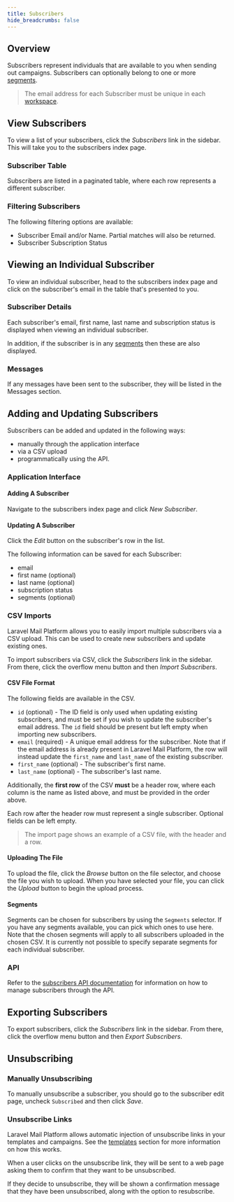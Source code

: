 ```yaml
---
title: Subscribers
hide_breadcrumbs: false
---
```


## Overview

Subscribers represent individuals that are available to you when sending out campaigns. 
Subscribers can optionally belong to one or more [segments](/docs/segments).

> The email address for each Subscriber must be unique in each [workspace](/docs/workspaces).

## View Subscribers

To view a list of your subscribers, click the _Subscribers_ link in the sidebar. This will take you to the subscribers index page.

### Subscriber Table

Subscribers are listed in a paginated table, where each row represents a different subscriber.

### Filtering Subscribers

The following filtering options are available:

- Subscriber Email and/or Name. Partial matches will also be returned.
- Subscriber Subscription Status

## Viewing an Individual Subscriber

To view an individual subscriber, head to the subscribers index page and click on the subscriber's email in the table that's presented to you.

### Subscriber Details

Each subscriber's email, first name, last name and subscription status is displayed when viewing an individual subscriber.

In addition, if the subscriber is in any [segments](/docs/segments) then these are also displayed.

### Messages

If any messages have been sent to the subscriber, they will be listed in the Messages section.

## Adding and Updating Subscribers

Subscribers can be added and updated in the following ways:

* manually through the application interface
* via a CSV upload
* programmatically using the API.

### Application Interface

#### Adding A Subscriber

Navigate to the subscribers index page and click _New Subscriber_.

#### Updating A Subscriber

Click the _Edit_ button on the subscriber's row in the list.

The following information can be saved for each Subscriber:

- email
- first name (optional)
- last name (optional)
- subscription status
- segments (optional)

### CSV Imports

Laravel Mail Platform allows you to easily import multiple subscribers via a CSV upload. This can be used to create new subscribers and update existing ones.

To import subscribers via CSV, click the _Subscribers_ link in the sidebar. From there, click the overflow menu button and then _Import Subscribers_.

#### CSV File Format

The following fields are available in the CSV.

- `id` (optional) - The ID field is only used when updating existing subscribers, and must be set if you wish to update the subscriber's email address. The `id` field should be present but left empty when importing new subscribers.
- `email` (required) - A unique email address for the subscriber. Note that if the email address is already present in Laravel Mail Platform, the row will instead update the `first_name` and `last_name` of the existing subscriber.
- `first_name` (optional) - The subscriber's first name.
- `last_name` (optional) - The subscriber's last name.

Additionally, the **first row** of the CSV **must** be a header row, where each column is the name as listed above, and must be provided in the order above.

Each row after the header row must represent a single subscriber. Optional fields can be left empty.

> The import page shows an example of a CSV file, with the header and a row.

#### Uploading The File

To upload the file, click the _Browse_ button on the file selector, and choose the file you wish to upload. When you have selected your file, you can click the _Upload_ button to begin the upload process.

#### Segments

Segments can be chosen for subscribers by using the `Segments` selector. If you have any segments available, you can pick which ones to use here. Note that the chosen segments will apply to all subscribers uploaded in the chosen CSV. It is currently not possible to specify separate segments for each individual subscriber.

### API

Refer to the [subscribers API documentation](/docs/subscribers) for information on how to manage subscribers through the API.

## Exporting Subscribers

To export subscribers, click the _Subscribers_ link in the sidebar. From there, click the overflow menu button and then _Export Subscribers_.

## Unsubscribing

### Manually Unsubscribing

To manually unsubscribe a subscriber, you should go to the subscriber edit page, uncheck `Subscribed` and then click _Save_.

### Unsubscribe Links

Laravel Mail Platform allows automatic injection of unsubscribe links in your templates and campaigns. See the [templates](/docs/templates) section for more information on how this works.

When a user clicks on the unsubscribe link, they will be sent to a web page asking them to confirm that they want to be unsubscribed.

If they decide to unsubscribe, they will be shown a confirmation message that they have been unsubscribed, along with the option to resubscribe.